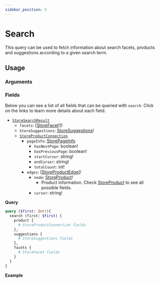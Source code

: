 ```yaml
---
sidebar_position: 5
---
```


# Search

This query can be used to fetch information about search facets, products and suggestions according to a given search term.

## Usage

<div className="grid grid-cols-2 gap-20 pt-5">

<div>

### Arguments

<PropsComponent
      name="first"
      type="Int"
      description="	Number of items that should return from the complete result list."
      required="true"
    />

<PropsComponent
      name="after"
      type="String"
      description="Pagination argument, indicating the cursor corresponding to the item after which the results should be fetched."
    />

<PropsComponent
      name="sort"
      type="StoreSort"
      description="Indicates search results sorting mode. StoreSort is an Enum with the possible values of: price_desc, price_asc, orders_desc, name_desc, name_asc, release_desc, discount_desc and score_desc."
    />

<PropsComponent
      name="term"
      type="String"
      description="Search term."
    />

<PropsComponent
      name="selectedFacets"
      type="IStoreSelectedFacet"
      description="Array of search facets (IStoreSelectedFacet), each with key and value."
    />

### Fields

Below you can see a list of all fields that can be queried with `search`. Click on the links to learn more details about each field.

<ul>
  <li><a href="/reference/api/objects#storesearchresult"><code>StoreSearchResult</code></a>
    <ul>
      <li><code>facets</code>: [<a href="/reference/api/objects/#storefacet">StoreFacet</a>!]!</li>
      <li><code>StoreSuggestions</code>: <a href="/reference/api/objects/#storesuggestions">StoreSuggestions</a>!</li>
      <li><a href="/reference/api/objects#storeproductconnection"><code>StoreProductConnection</code></a>
        <ul>
        <li><code>pageInfo</code>: <a href="/reference/api/objects/#storepageinfo">StorePageInfo</a>
          <ul>
          <li><code>hasNextPage</code>: boolean!</li>
          <li><code>hasPreviousPage</code>: boolean!</li>
          <li><code>startCursor</code>: string!</li>
          <li><code>endCursor</code>: string!</li>
          <li><code>totalCount</code>: int!</li>
          </ul>
        </li>
        <li><code>edges</code>: [<a href="/reference/api/objects/#storeproductedge">StoreProductEdge</a>]!
          <ul>
          <li><code>node</code>: <a href="/reference/api/objects/#storeproduct">StoreProduct</a>!
            <ul>
            <li>Product information. Check <a href="/reference/api/objects/#storeproduct">StoreProduct</a> to see all possible fields.</li>
            </ul>
          </li>
          <li><code>cursor</code>: string!</li>
          </ul>
        </li>
        </ul>
      </li>
    </ul>
  </li>
</ul>


</div>
<div>


**Query**

```graphql
query ($first: Int!){
  search (first: $first) {
    product {
      # StoreProductConnection fields
    },
    suggestions {
      # StoreSuggestions fields
    },
    facets {
      # StoreFacet fields
    }
  }
}
```

**Example**

```graphql
```

</div>
</div>

